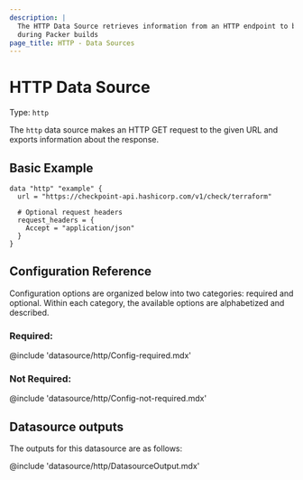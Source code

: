 ```yaml
---
description: |
  The HTTP Data Source retrieves information from an HTTP endpoint to be used
  during Packer builds
page_title: HTTP - Data Sources
---
```


<BadgesHeader>
  <PluginBadge type="official" />
  <PluginBadge type="hcp_packer_ready" />
</BadgesHeader>

# HTTP Data Source

Type: `http`

The `http` data source makes an HTTP GET request to the given URL and exports information about the response.


## Basic Example

```hcl
data "http" "example" {
  url = "https://checkpoint-api.hashicorp.com/v1/check/terraform"

  # Optional request headers
  request_headers = {
    Accept = "application/json"
  }
}
```

## Configuration Reference

Configuration options are organized below into two categories: required and
optional. Within each category, the available options are alphabetized and
described.

### Required:

@include 'datasource/http/Config-required.mdx'

### Not Required:
@include 'datasource/http/Config-not-required.mdx'

## Datasource outputs

The outputs for this datasource are as follows:

@include 'datasource/http/DatasourceOutput.mdx'
